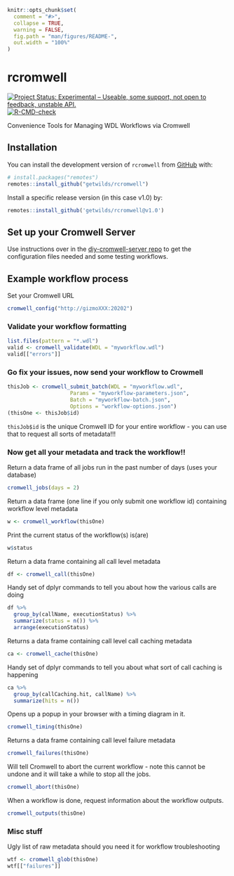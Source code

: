 <!-- README.md is generated from README.Rmd. Please edit that file -->

```r
knitr::opts_chunk$set(
  comment = "#>",
  collapse = TRUE,
  warning = FALSE,
  fig.path = "man/figures/README-",
  out.width = "100%"
)
```

# rcromwell

<!-- badges: start -->
[![Project Status: Experimental – Useable, some support, not open to feedback, unstable API.](https://getwilds.github.io/badges/badges/experimental.svg)](https://getwilds.github.io/badges/#experimental)
[![R-CMD-check](https://github.com/getwilds/rcromwell/actions/workflows/R-CMD-check.yaml/badge.svg?branch=dev)](https://github.com/getwilds/rcromwell/actions/workflows/R-CMD-check.yaml)
<!-- badges: end -->

Convenience Tools for Managing WDL Workflows via Cromwell

## Installation

You can install the development version of `rcromwell` from [GitHub](https://github.com/) with:

```r
# install.packages("remotes")
remotes::install_github("getwilds/rcromwell")
```

Install a specific release version (in this case v1.0) by:

```r
remotes::install_github('getwilds/rcromwell@v1.0')
```

## Set up your Cromwell Server

Use instructions over in the [diy-cromwell-server repo](https://github.com/FredHutch/diy-cromwell-server) to get the configuration files needed and some testing workflows.


## Example workflow process

Set your Cromwell URL

```r
cromwell_config("http://gizmoXXX:20202")
```

### Validate your workflow formatting

```r
list.files(pattern = "*.wdl")
valid <- cromwell_validate(WDL = "myworkflow.wdl")
valid[["errors"]]
```

### Go fix your issues, now send your workflow to Crowmell

```r
thisJob <- cromwell_submit_batch(WDL = "myworkflow.wdl",
                    Params = "myworkflow-parameters.json",
                    Batch = "myworkflow-batch.json",
                    Options = "workflow-options.json")
(thisOne <- thisJob$id)
```

`thisJob$id` is the unique Cromwell ID for your entire workflow - you can use that to request all sorts of metadata!!!

### Now get all your metadata and track the workflow!!

Return a data frame of all jobs run in the past number of days (uses your database)

```r
cromwell_jobs(days = 2)
```

Return a data frame (one line if you only submit one workflow id) containing workflow level metadata

```r
w <- cromwell_workflow(thisOne)
```

Print the current status of the workflow(s) is(are)

```r
w$status
```

Return a data frame containing all call level metadata

```r
df <- cromwell_call(thisOne)
```

Handy set of dplyr commands to tell you about how the various calls are doing

```r
df %>%
  group_by(callName, executionStatus) %>%
  summarize(status = n()) %>%
  arrange(executionStatus)
```

Returns a data frame containing call level call caching  metadata

```r
ca <- cromwell_cache(thisOne)
```

Handy set of dplyr commands to tell you about what sort of call caching is happening

```r
ca %>%
  group_by(callCaching.hit, callName) %>%
  summarize(hits = n())
```

Opens up a popup in your browser with a timing diagram in it.

```r
cromwell_timing(thisOne)
```

Returns a data frame containing call level failure metadata

```r
cromwell_failures(thisOne)
```

Will tell Cromwell to abort the current workflow - note this cannot be undone and it will take a while to stop all the jobs.

```r
cromwell_abort(thisOne)
```

When a workflow is done, request information about the workflow outputs.

```r
cromwell_outputs(thisOne)
```

### Misc stuff

Ugly list of raw metadata should you need it for workflow troubleshooting

```r
wtf <- cromwell_glob(thisOne)
wtf[["failures"]]
```
